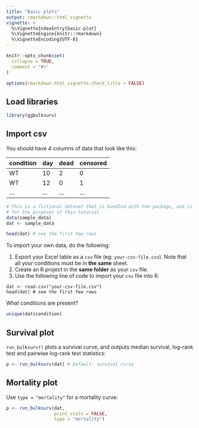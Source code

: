 ```yaml
---
title: "Basic plots"
output: rmarkdown::html_vignette
vignette: >
  %\VignetteIndexEntry{basic-plot}
  %\VignetteEngine{knitr::rmarkdown}
  %\VignetteEncoding{UTF-8}
---
```


```r
knitr::opts_chunk$set(
  collapse = TRUE,
  comment = "#>"
)

options(rmarkdown.html_vignette.check_title = FALSE)
```


## Load libraries

```r
library(ggbulksurv)
```

## Import csv

You should have 4 columns of data that look like this: 

condition | day | dead | censored
----      | --  | --   | ----
WT        | 10  | 2    | 0
WT        | 12  | 0    | 1
...       |...  | ...  | ...


```r
# This is a fictional dataset that is bundled with the package, and is used
# for the purposes of this tutorial
data(sample_data)
dat <- sample_data

head(dat) # see the first few rows
```


To import your own data, do the following: 

1. Export your Excel table as a `csv` file (eg: `your-csv-file.csv`). Note that all your conditions must be in __the same__ sheet. 
2. Create an R project in the __same folder__ as your `csv` file. 
3. Use the following line of code to import your `csv` file into R. 

```
dat <- read.csv("your-csv-file.csv")
head(dat) # see the first few rows
```

What conditions are present? 

```r
unique(dat$condition)
```

## Survival plot

`run_bulksurv()` plots a survival curve, and outputs median survival, log-rank test and pairwise log-rank test statistics: 

```r
p <- run_bulksurv(dat) # Default: survival curve
```

## Mortality plot

Use `type = "mortality"` for a mortality curve:

```r
p <- run_bulksurv(dat, 
                  print_stats = FALSE, 
                  type = "mortality")
```


